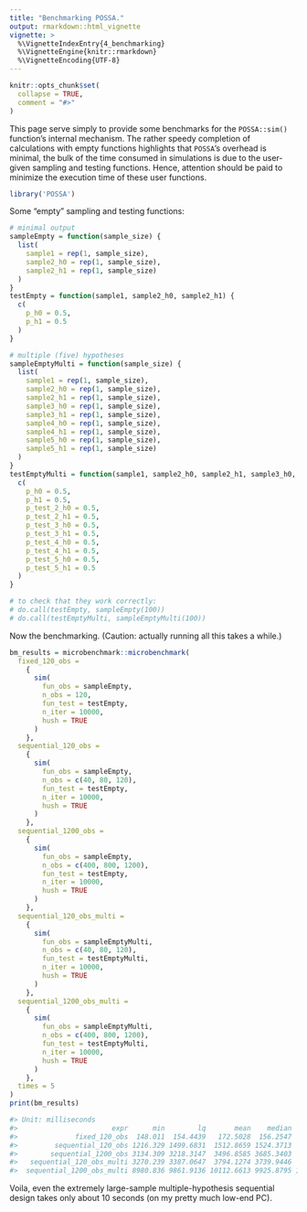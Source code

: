 ```yaml
---
title: "Benchmarking POSSA."
output: rmarkdown::html_vignette
vignette: >
  %\VignetteIndexEntry{4_benchmarking}
  %\VignetteEngine{knitr::rmarkdown}
  %\VignetteEncoding{UTF-8}
---
```


```r
knitr::opts_chunk$set(
  collapse = TRUE,
  comment = "#>"
)
```


This page serve simply to provide some benchmarks for the `POSSA::sim()` function's internal mechanism. The rather speedy completion of calculations with empty functions highlights that `POSSA`'s overhead is minimal, the bulk of the time consumed in simulations is due to the user-given sampling and testing functions. Hence, attention should be paid to minimize the execution time of these user functions.

```r
library('POSSA')
```

Some "empty" sampling and testing functions:

```r
# minimal output
sampleEmpty = function(sample_size) {
  list(
    sample1 = rep(1, sample_size),
    sample2_h0 = rep(1, sample_size),
    sample2_h1 = rep(1, sample_size)
  )
}
testEmpty = function(sample1, sample2_h0, sample2_h1) {
  c(
    p_h0 = 0.5,
    p_h1 = 0.5
  )
}

# multiple (five) hypotheses
sampleEmptyMulti = function(sample_size) {
  list(
    sample1 = rep(1, sample_size),
    sample2_h0 = rep(1, sample_size),
    sample2_h1 = rep(1, sample_size),
    sample3_h0 = rep(1, sample_size),
    sample3_h1 = rep(1, sample_size),
    sample4_h0 = rep(1, sample_size),
    sample4_h1 = rep(1, sample_size),
    sample5_h0 = rep(1, sample_size),
    sample5_h1 = rep(1, sample_size)
  )
}
testEmptyMulti = function(sample1, sample2_h0, sample2_h1, sample3_h0, sample3_h1, sample4_h0, sample4_h1, sample5_h0, sample5_h1) {
  c(
    p_h0 = 0.5,
    p_h1 = 0.5,
    p_test_2_h0 = 0.5,
    p_test_2_h1 = 0.5,
    p_test_3_h0 = 0.5,
    p_test_3_h1 = 0.5,
    p_test_4_h0 = 0.5,
    p_test_4_h1 = 0.5,
    p_test_5_h0 = 0.5,
    p_test_5_h1 = 0.5
  )
}

# to check that they work correctly:
# do.call(testEmpty, sampleEmpty(100))
# do.call(testEmptyMulti, sampleEmptyMulti(100))

```

Now the benchmarking. (Caution: actually running all this takes a while.)

```r
bm_results = microbenchmark::microbenchmark(
  fixed_120_obs =
    {
      sim(
        fun_obs = sampleEmpty,
        n_obs = 120,
        fun_test = testEmpty,
        n_iter = 10000,
        hush = TRUE
      )
    },
  sequential_120_obs =
    {
      sim(
        fun_obs = sampleEmpty,
        n_obs = c(40, 80, 120),
        fun_test = testEmpty,
        n_iter = 10000,
        hush = TRUE
      )
    },
  sequential_1200_obs =
    {
      sim(
        fun_obs = sampleEmpty,
        n_obs = c(400, 800, 1200),
        fun_test = testEmpty,
        n_iter = 10000,
        hush = TRUE
      )
    },
  sequential_120_obs_multi =
    {
      sim(
        fun_obs = sampleEmptyMulti,
        n_obs = c(40, 80, 120),
        fun_test = testEmptyMulti,
        n_iter = 10000,
        hush = TRUE
      )
    },
  sequential_1200_obs_multi =
    {
      sim(
        fun_obs = sampleEmptyMulti,
        n_obs = c(400, 800, 1200),
        fun_test = testEmptyMulti,
        n_iter = 10000,
        hush = TRUE
      )
    },
  times = 5
)
print(bm_results)

#> Unit: milliseconds
#>                       expr      min        lq       mean    median         uq        max neval
#>              fixed_120_obs  148.011  154.4439   172.5028  156.2547   175.3121   228.4922     5
#>         sequential_120_obs 1216.329 1499.6831  1512.8659 1524.3713  1571.4734  1752.4722     5
#>        sequential_1200_obs 3134.309 3218.3147  3496.8585 3685.3403  3711.9782  3734.3506     5
#>   sequential_120_obs_multi 3270.239 3387.0647  3794.1274 3739.9446  3881.3312  4692.0578     5
#>  sequential_1200_obs_multi 8980.836 9861.9136 10112.6613 9925.8795 10623.9350 11170.7427     5
```

Voila, even the extremely large-sample multiple-hypothesis sequential design takes only about 10 seconds (on my pretty much low-end PC).
